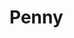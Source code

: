 
# Penny
<ProjectDetails
  floatRight
  region="Riverlands"
  house="House Penny"
  type="Castle"
  status="Not Started"
  warp="/warp penny"
  projectLead=""
  dateStarted="undefined"
  dateCompleted="undefined"
/>
